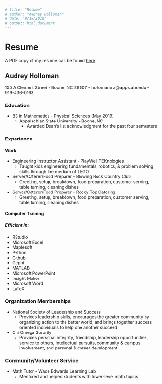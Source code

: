 ```yaml
---
# title: "Resume"
# author: "Audrey Holloman"
# date: "9/16/2018"
# output: html_document
---
```

# Resume

A PDF copy of my resume can be found [here](https://mail-attachment.googleusercontent.com/attachment/u/0/?ui=2&ik=1ee69daea0&attid=0.1&permmsgid=msg-a:r2821712394626146449&th=167376799a02316d&view=att&disp=inline&realattid=f_jorgutsb0&saddbat=ANGjdJ_jIGT6zLE8luVkmpxVBCUa46NvnL-pWqbi6S8Gan-8bmDP2bb7sFMlq5anH3RDaIWwdqIiKl1AFYGCkD2FZ31gyK3Yso5duscSaIVUInAIp1J3RKr6FbbMe_7R6WWb5m_sKLtPbN9vXj2KOjm4BfvDjpGWmqqPZBgbb3WQwIW-od7HEIU5YULXr-D_Jj8DM_vmKuj-jN41FoedTZgUL2FwpCO2mZ4kM-5ZlO_aP6f4pZ3gG0ZQfCFgoq6nTQIq_zdW4giPHxRJCuGrhte-yyqkoYAgk5xXXw8NFV8-ORiln-Do897JtniRn_YIjGQ1ao3uROL2_xZ9CLx-Y4jNmMlGH5hDep498O4Vv3r9AX1GiZAyCZCEamP-8Y-jjtmfmAm5THTDXUltCgxhLtttyPMh4HN3NNAXTWAidEuERz-ReIme8g5-bS9BMu9ufOfSYMfSyLKSQ65-lOaohjCyV_rKdIqnACwhAJaDCoeCyr94eP7MuXEpRAqyiu4UiOVJL1Og3B39gP3mUa2T20zKV-naTglfC6NWUqcO29BKQSW98xBmmcy2-5-jyeZF20gEqnrNflSRamYyytZprL5tzKYh5TRbDKKz5yIwxXdNDPrBqBfOpCuBPwhnsnXNsIYZ-ns485a16NMqBbD3).


## Audrey Holloman
155 A Clement Street - Boone, NC 28607 - hollomanma@appstate.edu - 919-436-0168

### Education
* BS in Mathematics - Physical Sciences (May 2019)
    * Appalachian State University - Boone, NC
        * Awarded Dean's list acknowledgment for the past four semesters

### Experience
#### Work
* Engineering Instructor Assistant - PlayWell TEKnologies
    * Taught kids engineering fundamentals, robotics, & problem solving skills through the medium of LEGO
* Server/Caterer/Food Preparer - Blowing Rock Country Club
    * Greeting, setup, breakdown, food preparation, customer serving, table turning, cleaning dishes
* Server/Caterer/Food Preparer - Rocky Top Catering
    * Greeting, setup, breakdown, food preparation, customer serving, table turning, cleaning dishes

#### Computer Training
##### Efficient in:
* RStudio
* Microsoft Excel
* Maplesoft
* Python
* Github
* Gephi
* MATLAB
* Microsoft PowerPoint
* Insight Maker
* Microsoft Word
* LaTeX

### Organization Memberships
* National Society of Leadership and Success
    * Provides leadership skills, encourages the greater community by organizing action to the better world, and brings together success oriented individuals to help one another succeed
* Chi Omega Sorority
    * Provides personal integrity, friendship, leadership opportunities, service to others, intellectual pursuits, community & campus involvement, and personal & career development
  
### Community/Volunteer Service
* Math Tutor - Wade Edwards Learning Lab
    * Mentored and helped students with lower-level math topics

